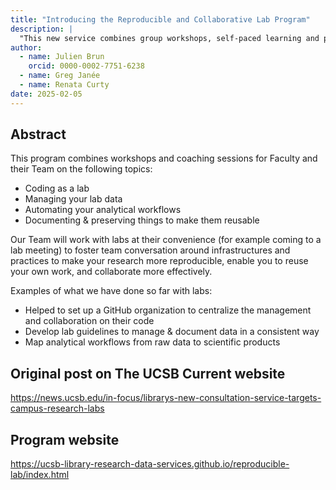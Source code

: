 ```yaml
---
title: "Introducing the Reproducible and Collaborative Lab Program"
description: |
  "This new service combines group workshops, self-paced learning and personalized coaching with a focus on collaborative coding, data management, developing scripted analytical workflows and preserving scientific products"
author:
  - name: Julien Brun
    orcid: 0000-0002-7751-6238
  - name: Greg Janée
  - name: Renata Curty
date: 2025-02-05
---
```


## Abstract

This program combines workshops and coaching sessions for Faculty and their Team on the following topics:

- Coding as a lab
- Managing your lab data
- Automating your analytical workflows
- Documenting & preserving things to make them reusable

Our Team will work with labs at their convenience (for example coming to a lab meeting) to foster team conversation around infrastructures and practices to make your research more reproducible, enable you to reuse your own work, and collaborate more effectively.

Examples of what we have done so far with labs:

- Helped to set up a GitHub organization to centralize the management and collaboration on their code
- Develop lab guidelines to manage & document data in a consistent way
- Map analytical workflows from raw data to scientific products

## Original post on The UCSB Current website

<https://news.ucsb.edu/in-focus/librarys-new-consultation-service-targets-campus-research-labs>

## Program website

<https://ucsb-library-research-data-services.github.io/reproducible-lab/index.html>